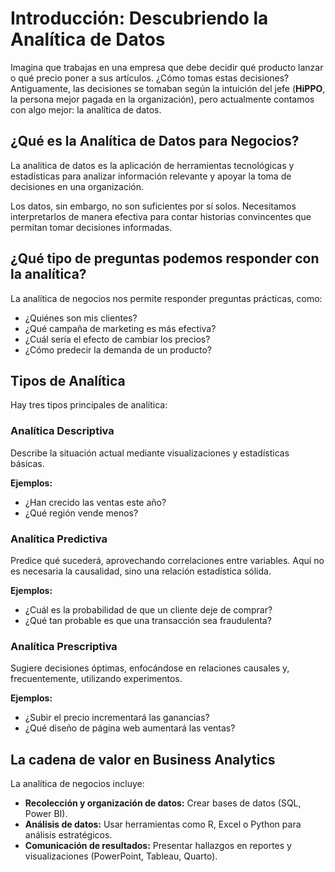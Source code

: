 # Introducción: Descubriendo la Analítica de Datos

Imagina que trabajas en una empresa que debe decidir qué producto lanzar o qué precio poner a sus artículos. ¿Cómo tomas estas decisiones? Antiguamente, las decisiones se tomaban según la intuición del jefe (**HiPPO**, la persona mejor pagada en la organización), pero actualmente contamos con algo mejor: la analítica de datos.

## ¿Qué es la Analítica de Datos para Negocios?

La analítica de datos es la aplicación de herramientas tecnológicas y estadísticas para analizar información relevante y apoyar la toma de decisiones en una organización.

Los datos, sin embargo, no son suficientes por sí solos. Necesitamos interpretarlos de manera efectiva para contar historias convincentes que permitan tomar decisiones informadas.

## ¿Qué tipo de preguntas podemos responder con la analítica?

La analítica de negocios nos permite responder preguntas prácticas, como:

* ¿Quiénes son mis clientes?
* ¿Qué campaña de marketing es más efectiva?
* ¿Cuál sería el efecto de cambiar los precios?
* ¿Cómo predecir la demanda de un producto?

## Tipos de Analítica

Hay tres tipos principales de analítica:

### Analítica Descriptiva

Describe la situación actual mediante visualizaciones y estadísticas básicas.

**Ejemplos:**

* ¿Han crecido las ventas este año?
* ¿Qué región vende menos?

### Analítica Predictiva

Predice qué sucederá, aprovechando correlaciones entre variables. Aquí no es necesaria la causalidad, sino una relación estadística sólida.

**Ejemplos:**

* ¿Cuál es la probabilidad de que un cliente deje de comprar?
* ¿Qué tan probable es que una transacción sea fraudulenta?

### Analítica Prescriptiva

Sugiere decisiones óptimas, enfocándose en relaciones causales y, frecuentemente, utilizando experimentos.

**Ejemplos:**

* ¿Subir el precio incrementará las ganancias?
* ¿Qué diseño de página web aumentará las ventas?


## La cadena de valor en Business Analytics

La analítica de negocios incluye:

* **Recolección y organización de datos:** Crear bases de datos (SQL, Power BI).
* **Análisis de datos:** Usar herramientas como R, Excel o Python para análisis estratégicos.
* **Comunicación de resultados:** Presentar hallazgos en reportes y visualizaciones (PowerPoint, Tableau, Quarto).
